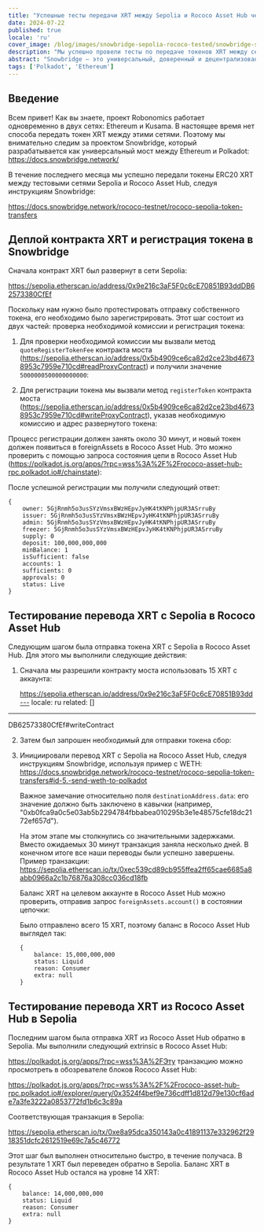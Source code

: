 ```yaml
---
title: "Успешные тесты передачи XRT между Sepolia и Rococo Asset Hub через Snowbridge"
date: 2024-07-22
published: true
locale: 'ru'
cover_image: /blog/images/snowbridge-sepolia-rococo-tested/snowbridge-sepolia-rococo-tested.png
description: "Мы успешно провели тесты по передаче токенов XRT между сетями Sepolia и Rococo Asset Hub с использованием протокола Snowbridge."
abstract: "Snowbridge — это универсальный, доверенный и децентрализованный мост между Polkadot и Ethereum."
tags: ['Polkadot', 'Ethereum']
---
```


## Введение

Всем привет! Как вы знаете, проект Robonomics работает одновременно в двух сетях: Ethereum и Kusama. В настоящее время нет способа передать токен XRT между этими сетями. Поэтому мы внимательно следим за проектом Snowbridge, который разрабатывается как универсальный мост между Ethereum и Polkadot: https://docs.snowbridge.network/

В течение последнего месяца мы успешно передали токены ERC20 XRT между тестовыми сетями Sepolia и Rococo Asset Hub, следуя инструкциям Snowbridge: 

https://docs.snowbridge.network/rococo-testnet/rococo-sepolia-token-transfers

## Деплой контракта XRT и регистрация токена в Snowbridge

Сначала контракт XRT был развернут в сети Sepolia: 

https://sepolia.etherscan.io/address/0x9e216c3aF5F0c6cE70851B93ddDB62573380CfEf

Поскольку нам нужно было протестировать отправку собственного токена, его необходимо было зарегистрировать. Этот шаг состоит из двух частей: проверка необходимой комиссии и регистрация токена:

1. Для проверки необходимой комиссии мы вызвали метод `quoteRegisterTokenFee` контракта моста (https://sepolia.etherscan.io/address/0x5b4909ce6ca82d2ce23bd46738953c7959e710cd#readProxyContract) и получили значение `5000000500000000000`:
<RbImage zoom src="/blog/images/snowbridge-sepolia-rococo-tested/quoteRegisterTokenFee.png" alt="quoteRegisterTokenFee" />

2. Для регистрации токена мы вызвали метод `registerToken` контракта моста (https://sepolia.etherscan.io/address/0x5b4909ce6ca82d2ce23bd46738953c7959e710cd#writeProxyContract), указав необходимую комиссию и адрес развернутого токена:
<RbImage zoom src="/blog/images/snowbridge-sepolia-rococo-tested/registerToken.png" alt="registerToken" />

Процесс регистрации должен занять около 30 минут, и новый токен должен появиться в foreignAssets в Rococo Asset Hub. Это можно проверить с помощью запроса состояния цепи в Rococo Asset Hub (https://polkadot.js.org/apps/?rpc=wss%3A%2F%2Frococo-asset-hub-rpc.polkadot.io#/chainstate):
<RbImage zoom src="/blog/images/snowbridge-sepolia-rococo-tested/foreign_asset_query.png" alt="Check if token registered" />

После успешной регистрации мы получили следующий ответ:
```
{
    owner: 5GjRnmh5o3usSYzVmsxBWzHEpvJyHK4tKNPhjpUR3ASrruBy
    issuer: 5GjRnmh5o3usSYzVmsxBWzHEpvJyHK4tKNPhjpUR3ASrruBy
    admin: 5GjRnmh5o3usSYzVmsxBWzHEpvJyHK4tKNPhjpUR3ASrruBy
    freezer: 5GjRnmh5o3usSYzVmsxBWzHEpvJyHK4tKNPhjpUR3ASrruBy
    supply: 0
    deposit: 100,000,000,000
    minBalance: 1
    isSufficient: false
    accounts: 1
    sufficients: 0
    approvals: 0
    status: Live
}
```

## Тестирование перевода XRT с Sepolia в Rococo Asset Hub

Следующим шагом была отправка токена XRT с Sepolia в Rococo Asset Hub. Для этого мы выполнили следующие действия:

1. Сначала мы разрешили контракту моста использовать 15 XRT с аккаунта: 

    https://sepolia.etherscan.io/address/0x9e216c3aF5F0c6cE70851B93dd---
locale: ru
related: []
---

DB62573380CfEf#writeContract
    <RbImage zoom src="/blog/images/snowbridge-sepolia-rococo-tested/xrt_approve_snowbridge_as_spender.png" alt="Approve XRT spender" />

2. Затем был запрошен необходимый для отправки токена сбор:
    <RbImage zoom src="/blog/images/snowbridge-sepolia-rococo-tested/quoteSendTokenFee.png" alt="quoteSendTokenFee" />

3.  Инициировали перевод XRT с Sepolia на Rococo Asset Hub, следуя инструкциям Snowbridge, используя пример с WETH: https://docs.snowbridge.network/rococo-testnet/rococo-sepolia-token-transfers#id-5.-send-weth-to-polkadot
    
    Важное замечание относительно поля `destinationAddress.data`: его значение должно быть заключено в кавычки (например, "0xb0fca9a0c5e03ab5b2294784fbbabea010295b3e1e48575cfe18dc2172ef657d").

    На этом этапе мы столкнулись со значительными задержками. Вместо ожидаемых 30 минут транзакция заняла несколько дней. В конечном итоге все наши переводы были успешно завершены.
    Пример транзакции: https://sepolia.etherscan.io/tx/0xec539cd89cb955ffea2ff65cae6685a8abb0966a2c1b76876a308cc036cd18fb

    Баланс XRT на целевом аккаунте в Rococo Asset Hub можно проверить, отправив запрос `foreignAssets.account()` в состоянии цепочки:
    <RbImage zoom src="/blog/images/snowbridge-sepolia-rococo-tested/example_of_foreignAssets_account.png" alt="Example of foreignAssets.account" />

    Было отправлено всего 15 XRT, поэтому баланс в Rococo Asset Hub выглядел так:
    ```
    {
        balance: 15,000,000,000
        status: Liquid
        reason: Consumer
        extra: null
    }
    ```

## Тестирование перевода XRT из Rococo Asset Hub в Sepolia 

Последним шагом была отправка XRT из Rococo Asset Hub обратно в Sepolia. Мы выполнили следующий extrinsic в Rococo Asset Hub: 

https://polkadot.js.org/apps/?rpc=wss%3A%2FЭту транзакцию можно просмотреть в обозревателе блоков Rococo Asset Hub:

https://polkadot.js.org/apps/?rpc=wss%3A%2F%2Frococo-asset-hub-rpc.polkadot.io#/explorer/query/0x3524f4bef9e736cdff1d812d79e130cf6ade7a3fe3222a0853772fd1b6c3c89a

Соответствующая транзакция в Sepolia:

https://sepolia.etherscan.io/tx/0xe8a95dca350143a0c41891137e332962f2918351dcfc2612519e69c7a5c46772

Этот шаг был выполнен относительно быстро, в течение получаса. В результате 1 XRT был переведен обратно в Sepolia. Баланс XRT в Rococo Asset Hub остался на уровне 14 XRT:

```
{
    balance: 14,000,000,000
    status: Liquid
    reason: Consumer
    extra: null
}
```